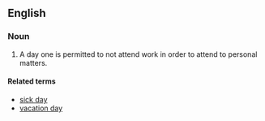 ==English==

===Noun===
{{en-noun|head=[[personal]] [[day]]}}

#A day one is permitted to not attend work in order to attend to personal matters.

====Related terms====
*[[sick day]]
*[[vacation day]]